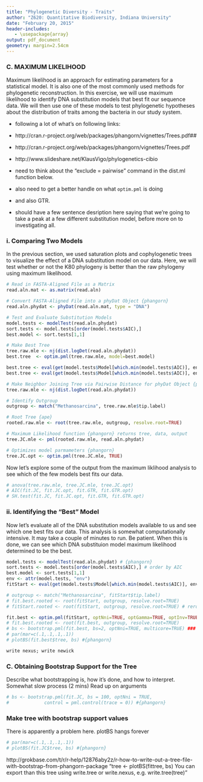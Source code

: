 ```yaml
---
title: "Phylogenetic Diversity - Traits"
author: "Z620: Quantitative Biodiversity, Indiana University"
date: "February 20, 2015"
header-includes:
   - \usepackage{array}
output: pdf_document
geometry: margin=2.54cm
---
```


### C.  MAXIMUM LIKELIHOOD
Maximum likelihood is an approach for estimating parameters for a statistical model.
It is also one of the most commonly used methods for phylogenetic reconstruction.
In this exercise, we will use maximum likelihood to identify DNA substitution models that best fit our sequence data. 
We will then use one of these models to test phylogenetic hypotheses about the distribution of traits among the bacteria in our study system. 

* following a lot of what's on following links: 
* http://cran.r-project.org/web/packages/phangorn/vignettes/Trees.pdf##
* http://cran.r-project.org/web/packages/phangorn/vignettes/Trees.pdf
*  http://www.slideshare.net/KlausVigo/phylogenetics-cibio

* need to think about the "exclude = pairwise" command in the dist.ml function below. 
*  also need to get a better handle on what `optim.pml` is doing
*  and also GTR. 
*  should have a few sentence desription here saying that we're going to take a peak at a few different substitution model, before more on to investigating all. 

### i.  Comparing Two Models 
In the previous section, we used saturation plots and cophylogenetic trees to visualize the effect of a DNA substitution model on our data. 
Here, we will test whether or not the K80 phylogeny is better than the raw phylogeny using maximum likelihood. 
```r
# Read in FASTA-Aligned File as a Matrix
read.aln.mat <- as.matrix(read.aln) 

# Convert FASTA-Aligned File into a phyDat Object {phangorn}
read.aln.phydat <- phyDat(read.aln.mat, type = "DNA") 

# Test and Evaluate Substitution Models
model.tests <- modelTest(read.aln.phydat) 
sort.tests <- model.tests[order(model.tests$AIC),] 
best.model <- sort.tests[1,1]

# Make Best Tree
tree.raw.mle <- nj(dist.logDet(read.aln.phydat)) 
best.tree  <- optim.pml(tree.raw.mle, model=best.model)

best.tree <- eval(get(model.tests$Model[which.min(model.tests$AIC)], env), env)
best.tree <- eval(get(model.tests$Model[which.min(model.tests$AIC)], env), env)

# Make Neighbor Joining Tree via Pairwise Distance for phyDat Object {phangorn}
tree.raw.mle <- nj(dist.logDet(read.aln.phydat)) 

# Identify Outgroup
outgroup <- match("Methanosarcina", tree.raw.mle$tip.label)

# Root Tree {ape}
rooted.raw.mle <- root(tree.raw.mle, outgroup, resolve.root=TRUE)

# Maximum Likelihood function {phangorn} returns tree, data, output
tree.JC.mle <- pml(rooted.raw.mle, read.aln.phydat) 

# Optimizes model parmameters {phangorn}
tree.JC.opt <- optim.pml(tree.JC.mle, TRUE) 
```

Now let's explore some of the output from the maximum liklihood analysis to see which of the few models best fits our data. 

```r
# anova(tree.raw.mle, tree.JC.mle, tree.JC.opt)
# AIC(fit.JC, fit.JC.opt, fit.GTR, fit.GTR.opt)
# SH.test(fit.JC, fit.JC.opt, fit.GTR, fit.GTR.opt)
```

### ii.  Identifying the "Best" Model
Now let's evaluate all of the DNA substitution models available to us and see which one best fits our data. 
This analysis is somewhat computationally intensive. 
It may take a couple of minutes to run. 
Be patient.
When this is done, we can see which DNA substituion model maximum likelihood determined to be the best.

```r
model.tests <- modelTest(read.aln.phydat) # {phangorn}
sort.tests <- model.tests[order(model.tests$AIC),] # order by AIC
best.model <- sort.tests[1,1]
env <- attr(model.tests, "env")
fitStart <- eval(get(model.tests$Model[which.min(model.tests$AIC)], env), env)

# outgroup <- match("Methanosarcina", fitStart$tip.label)
# fit.best.rooted <- root(fitStart, outgroup, resolve.root=TRUE)
# fitStart.rooted <- root(fitStart, outgroup, resolve.root=TRUE) # reroots the tree

fit.best <- optim.pml(fitStart, optNni=TRUE, optGamma=TRUE, optInv=TRUE, model="GTR")
# fit.best.rooted <- root(fit.best, outgroup, resolve.root=TRUE)
# bs <- bootstrap.pml(fit.best, bs=2, optNni=TRUE, multicore=TRUE) ### took long time (10 mins)
# par(mar=c(.1,.1,.1,.1))
# plotBS(fit.best$tree, bs) #{phangorn}

write nexus; write newick
```

### C. Obtaining Bootstrap Support for the Tree
Describe what bootstrapping is, how it's done, and how to interpret. 
Somewhat slow process (2 mins)
Read up on arguments

```r
# bs <- bootstrap.pml(fit.JC, bs = 100, optNni = TRUE,
#             control = pml.control(trace = 0)) #{phangorn}  
```

### Make tree with bootstrap support values 
There is apparently a problem here. plotBS hangs forever

```r
# par(mar=c(.1,.1,.1,.1))
# plotBS(fit.JC$tree, bs) #{phangorn}
```

http://grokbase.com/t/r/r-help/12876aby2z/r-how-to-write-out-a-tree-file-with-bootstrap-from-phangorn-package
"tree <- plotBS(fittree, bs)
You can export than this tree using write.tree or write.nexus, e.g. write.tree(tree)"
